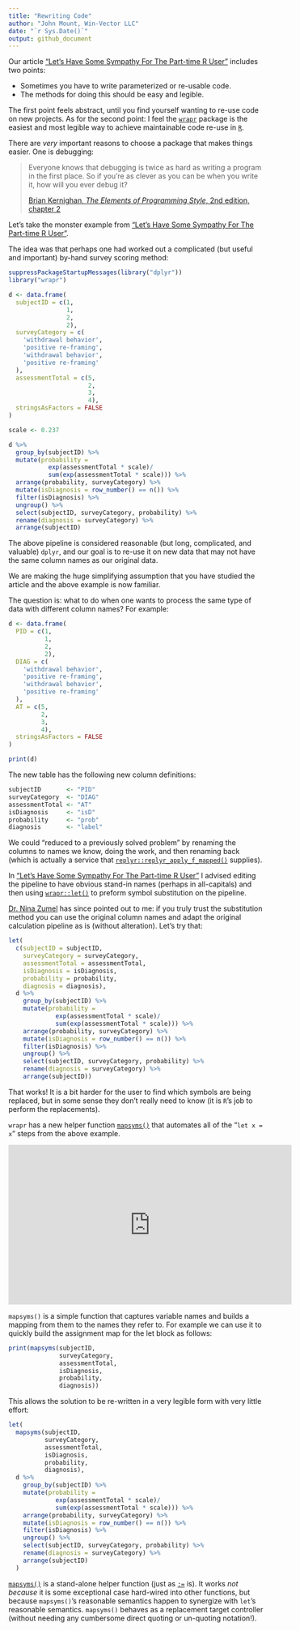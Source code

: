 ```yaml
---
title: "Rewriting Code"
author: "John Mount, Win-Vector LLC"
date: "`r Sys.Date()`"
output: github_document
---
```


Our article ["Let’s Have Some Sympathy For The Part-time R User"](http://www.win-vector.com/blog/2017/08/lets-have-some-sympathy-for-the-part-time-r-user/) includes two points:

 * Sometimes you have to write parameterized or re-usable code.
 * The methods for doing this should be easy and legible.

The first point feels abstract, until you find yourself wanting to re-use code on 
new projects.  As for the second point: I feel the [`wrapr`](https://winvector.github.io/wrapr/) package is the easiest and most legible way to achieve maintainable code re-use in [`R`](https://cran.r-project.org).

There are *very* important reasons to choose a package that makes things easier.  One is debugging:

> Everyone knows that debugging is twice as hard as writing a program in the first place. So if you're as clever as you can be when you write it, how will you ever debug it?
> <p/>[Brian Kernighan, *The Elements of Programming Style*, 2nd edition, chapter 2](https://en.wikiquote.org/wiki/Brian_Kernighan)

Let's take the monster example from ["Let’s Have Some Sympathy For The Part-time R User"](http://www.win-vector.com/blog/2017/08/lets-have-some-sympathy-for-the-part-time-r-user/).

The idea was that perhaps one had worked out a complicated (but useful and important)
by-hand survey scoring method:

```r
suppressPackageStartupMessages(library("dplyr"))
library("wrapr")

d <- data.frame(
  subjectID = c(1,                   
                1,
                2,                   
                2),
  surveyCategory = c(
    'withdrawal behavior',
    'positive re-framing',
    'withdrawal behavior',
    'positive re-framing'
  ),
  assessmentTotal = c(5,                 
                      2,
                      3,                  
                      4),
  stringsAsFactors = FALSE
)

scale <- 0.237

d %>%
  group_by(subjectID) %>%
  mutate(probability =
           exp(assessmentTotal * scale)/
           sum(exp(assessmentTotal * scale))) %>%
  arrange(probability, surveyCategory) %>%
  mutate(isDiagnosis = row_number() == n()) %>%
  filter(isDiagnosis) %>%
  ungroup() %>%
  select(subjectID, surveyCategory, probability) %>%
  rename(diagnosis = surveyCategory) %>%
  arrange(subjectID)

```

The above pipeline is considered reasonable (but long, complicated, and valuable) `dplyr`, and our goal is to re-use it on new data that may not have the same column names as our original data.

We are making the huge simplifying assumption that you have studied the article and the above example is now familiar.

The question is: what to do when one wants to process the same type of data with different column names?
For example:

```r

d <- data.frame(
  PID = c(1,                   
          1,
          2,                   
          2),
  DIAG = c(
    'withdrawal behavior',
    'positive re-framing',
    'withdrawal behavior',
    'positive re-framing'
  ),
  AT = c(5,                 
         2,
         3,                  
         4),
  stringsAsFactors = FALSE
)

print(d)
```

The new table has the following new column definitions:

```r
subjectID       <- "PID"
surveyCategory  <- "DIAG"
assessmentTotal <- "AT"
isDiagnosis     <- "isD"
probability     <- "prob"
diagnosis       <- "label"
```

We could "reduced to a previously solved problem" by renaming the columns to names we know, doing the work, and then renaming back (which is actually a service that [`replyr::replyr_apply_f_mapped()`](https://winvector.github.io/replyr/reference/replyr_apply_f_mapped.html) supplies).

In ["Let’s Have Some Sympathy For The Part-time R User"](http://www.win-vector.com/blog/2017/08/lets-have-some-sympathy-for-the-part-time-r-user/) I advised editing the pipeline to have obvious stand-in names (perhaps in all-capitals) and then using [`wrapr::let()`](https://winvector.github.io/wrapr/reference/let.html) to preform symbol substitution on the pipeline.

[Dr. Nina Zumel](https://ninazumel.com) has since pointed out to me: if you truly trust the substitution method you can use the original column names and adapt the original calculation pipeline as is (without alteration).  Let's try that:

```r
let(
  c(subjectID = subjectID,
    surveyCategory = surveyCategory, 
    assessmentTotal = assessmentTotal,
    isDiagnosis = isDiagnosis,
    probability = probability,
    diagnosis = diagnosis),
  d %>%
    group_by(subjectID) %>%
    mutate(probability =
             exp(assessmentTotal * scale)/
             sum(exp(assessmentTotal * scale))) %>%
    arrange(probability, surveyCategory) %>%
    mutate(isDiagnosis = row_number() == n()) %>%
    filter(isDiagnosis) %>%
    ungroup() %>%
    select(subjectID, surveyCategory, probability) %>%
    rename(diagnosis = surveyCategory) %>%
    arrange(subjectID))
```

That works!  It is a bit harder for the user to find which symbols are being replaced, but in some sense they don't really need to know (it is `R`'s job to perform the replacements).

`wrapr` has a new helper function [`mapsyms()`](https://winvector.github.io/wrapr/reference/mapsyms.html) that automates all of the "`let x = x`" steps from the above example.

<iframe width="560" height="315" src="https://www.youtube.com/embed/r4_qdFyVnv8?start=31" frameborder="0" allowfullscreen></iframe>

`mapsyms()` is a simple function that captures
variable names and builds a mapping from them to the names they refer to.  For example we can use it to quickly build the assignment map for the let block as follows:


```r
print(mapsyms(subjectID,
              surveyCategory, 
              assessmentTotal,
              isDiagnosis,
              probability,
              diagnosis))
```

This allows the solution to be re-written in a very legible form with very little effort:

```r
let(
  mapsyms(subjectID,
          surveyCategory, 
          assessmentTotal,
          isDiagnosis,
          probability,
          diagnosis),
  d %>%
    group_by(subjectID) %>%
    mutate(probability =
             exp(assessmentTotal * scale)/
             sum(exp(assessmentTotal * scale))) %>%
    arrange(probability, surveyCategory) %>%
    mutate(isDiagnosis = row_number() == n()) %>%
    filter(isDiagnosis) %>%
    ungroup() %>%
    select(subjectID, surveyCategory, probability) %>%
    rename(diagnosis = surveyCategory) %>%
    arrange(subjectID)
  )
```

[`mapsyms()`](https://winvector.github.io/wrapr/reference/mapsyms.html) is a stand-alone helper function (just as [`:=`](https://winvector.github.io/wrapr/reference/named_map_builder.html) is).  It works *not because* it is some
exceptional case hard-wired into other functions, but because `mapsyms()`'s reasonable semantics happen to synergize with `let`'s reasonable semantics.  `mapsyms()` behaves as a replacement target controller (without needing any cumbersome direct quoting or un-quoting notation!).


